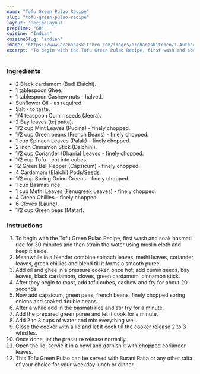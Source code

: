 ---
name: "Tofu Green Pulao Recipe"
slug: "tofu-green-pulao-recipe"
layout: 'RecipeLayout'
prepTime: "60"
cuisine: "Indian"
cuisineSlug: "indian"
image: "https://www.archanaskitchen.com/images/archanaskitchen/1-Author/Jamuna_Devi/Tofu_Green_Pulao_One_Dish_Recipe.jpg"
excerpt: "To begin with the Tofu Green Pulao Recipe, first wash and soak basmati rice for 30 minutes and then strain the water using muslin cloth and keep it aside"
---

### Ingredients

- 2 Black cardamom (Badi Elaichi).
- 1 tablespoon Ghee.
- 1 tablespoon Cashew nuts - halved.
- Sunflower Oil - as required.
- Salt - to taste.
- 1/4 teaspoon Cumin seeds (Jeera).
- 2 Bay leaves (tej patta).
- 1/2 cup Mint Leaves (Pudina) - finely chopped.
- 1/2 cup Green beans (French Beans) - finely chopped.
- 1 cup Spinach Leaves (Palak) - finely chopped.
- 2 inch Cinnamon Stick (Dalchini).
- 1/2 cup Coriander (Dhania) Leaves - finely chopped.
- 1/2 cup Tofu - cut into cubes.
- 12 Green Bell Pepper (Capsicum) - finely chopped.
- 4 Cardamom (Elaichi) Pods/Seeds.
- 1/2 cup Spring Onion Greens - finely chopped.
- 1 cup Basmati rice.
- 1 cup Methi Leaves (Fenugreek Leaves) - finely chopped.
- 4 Green Chillies - finely chopped.
- 6 Cloves (Laung).
- 1/2 cup Green peas (Matar).

### Instructions

1. To begin with the Tofu Green Pulao Recipe, first wash and soak basmati rice for 30 minutes and then strain the water using muslin cloth and keep it aside.
1. Meanwhile in a blender combine spinach leaves, methi leaves, coriander leaves, green chillies and blend till it forms a smooth puree.
1. Add oil and ghee in a pressure cooker, once hot; add cumin seeds, bay leaves, black cardamom, cloves, green cardamom, cinnamon stick.
1. After they begin to roast, add tofu cubes, cashew and fry for about 20 seconds.
1. Now add capsicum, green peas, french beans, finely chopped spring onions and soaked double beans.
1. After a while add in the basmati rice and stir fry for a minute.
1. Add the prepared green puree and let it cook for a minute.
1. Add 2 to 3 cups of water and mix everything well.
1. Close the cooker with a lid and let it cook till the cooker release 2 to 3 whistles.
1. Once done, let the pressure release normally.
1. Open the lid, servie it in a bowl and garnish it with chopped coriander leaves.
1. This Tofu Green Pulao can be served with Burani Raita or any other raita of your choice for your weekday lunch or dinner.
